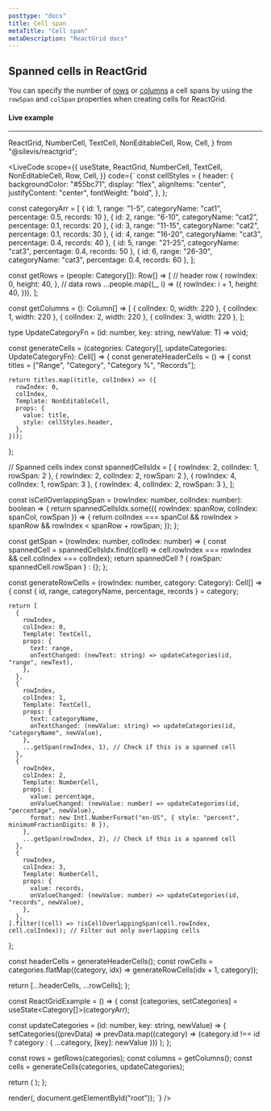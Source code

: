 ```yaml
---
posttype: "docs"
title: Cell span
metaTitle: "Cell span"
metaDescription: "ReactGrid docs"
---
```


## Spanned cells in ReactGrid

You can specify the number of [rows](/docs/5.0/6-api/1-types/1-row) or [columns](/docs/5.0/6-api/1-types/2-column) a cell spans by using the `rowSpan` and `colSpan` properties when creating cells for ReactGrid.

#### Live example

---

  ReactGrid,
  NumberCell,
  TextCell,
  NonEditableCell,
  Row,
  Cell,
} from "@silevis/reactgrid";

<LiveCode
scope={{
  useState,
  ReactGrid,
  NumberCell,
  TextCell,
  NonEditableCell,
  Row,
  Cell,
}}
code={`
const cellStyles = {
  header: {
    backgroundColor: "#55bc71",
    display: "flex",
    alignItems: "center",
    justifyContent: "center",
    fontWeight: "bold",
  },
};

const categoryArr = [
  { id: 1, range: "1-5", categoryName: "cat1", percentage: 0.5, records: 10 },
  { id: 2, range: "6-10", categoryName: "cat2", percentage: 0.1, records: 20 },
  { id: 3, range: "11-15", categoryName: "cat2", percentage: 0.1, records: 30 },
  { id: 4, range: "16-20", categoryName: "cat3", percentage: 0.4, records: 40 },
  { id: 5, range: "21-25", categoryName: "cat3", percentage: 0.4, records: 50 },
  { id: 6, range: "26-30", categoryName: "cat3", percentage: 0.4, records: 60 },
];

const getRows = (people: Category[]): Row[] => [
  // header row
  {
    rowIndex: 0,
    height: 40,
  },
  // data rows
  ...people.map((_, i) => ({
    rowIndex: i + 1,
    height: 40,
  })),
];

const getColumns = (): Column[] => [
  { colIndex: 0, width: 220 },
  { colIndex: 1, width: 220 },
  { colIndex: 2, width: 220 },
  { colIndex: 3, width: 220 },
];

type UpdateCategoryFn = <T>(id: number, key: string, newValue: T) => void;

const generateCells = (categories: Category[], updateCategories: UpdateCategoryFn): Cell[] => {
  const generateHeaderCells = () => {
    const titles = ["Range", "Category", "Category %", "Records"];

    return titles.map((title, colIndex) => ({
      rowIndex: 0,
      colIndex,
      Template: NonEditableCell,
      props: {
        value: title,
        style: cellStyles.header,
      },
    }));
  };

  // Spanned cells index
  const spannedCellsIdx = [
    { rowIndex: 2, colIndex: 1, rowSpan: 2 },
    { rowIndex: 2, colIndex: 2, rowSpan: 2 },
    { rowIndex: 4, colIndex: 1, rowSpan: 3 },
    { rowIndex: 4, colIndex: 2, rowSpan: 3 },
  ];

  const isCellOverlappingSpan = (rowIndex: number, colIndex: number): boolean => {
    return spannedCellsIdx.some(({ rowIndex: spanRow, colIndex: spanCol, rowSpan }) => {
      return colIndex === spanCol && rowIndex > spanRow && rowIndex < spanRow + rowSpan;
    });
  };

  const getSpan = (rowIndex: number, colIndex: number) => {
    const spannedCell = spannedCellsIdx.find((cell) => cell.rowIndex === rowIndex && cell.colIndex === colIndex);
    return spannedCell ? { rowSpan: spannedCell.rowSpan } : {};
  };

  const generateRowCells = (rowIndex: number, category: Category): Cell[] => {
    const { id, range, categoryName, percentage, records } = category;

    return [
      {
        rowIndex,
        colIndex: 0,
        Template: TextCell,
        props: {
          text: range,
          onTextChanged: (newText: string) => updateCategories(id, "range", newText),
        },
      },
      {
        rowIndex,
        colIndex: 1,
        Template: TextCell,
        props: {
          text: categoryName,
          onTextChanged: (newValue: string) => updateCategories(id, "categoryName", newValue),
        },
        ...getSpan(rowIndex, 1), // Check if this is a spanned cell
      },
      {
        rowIndex,
        colIndex: 2,
        Template: NumberCell,
        props: {
          value: percentage,
          onValueChanged: (newValue: number) => updateCategories(id, "percentage", newValue),
          format: new Intl.NumberFormat("en-US", { style: "percent", minimumFractionDigits: 0 }),
        },
        ...getSpan(rowIndex, 2), // Check if this is a spanned cell
      },
      {
        rowIndex,
        colIndex: 3,
        Template: NumberCell,
        props: {
          value: records,
          onValueChanged: (newValue: number) => updateCategories(id, "records", newValue),
        },
      },
    ].filter((cell) => !isCellOverlappingSpan(cell.rowIndex, cell.colIndex)); // Filter out only overlapping cells
  };

  const headerCells = generateHeaderCells();
  const rowCells = categories.flatMap((category, idx) => generateRowCells(idx + 1, category));

  return [...headerCells, ...rowCells];
};

const ReactGridExample = () => {
  const [categories, setCategories] = useState<Category[]>(categoryArr);

  const updateCategories = (id: number, key: string, newValue) => {
    setCategories((prevData) =>
      prevData.map((category) => (category.id !== id ? category : { ...category, [key]: newValue }))
    );
  };

  const rows = getRows(categories);
  const columns = getColumns();
  const cells = generateCells(categories, updateCategories);

  return (
      <ReactGrid
        id="spanned-cells-example"
        columns={columns}
        rows={rows}
        stickyTopRows={1}
        cells={cells}
      />
  );
};

render(<ReactGridExample />, document.getElementById("root"));
`}
/>